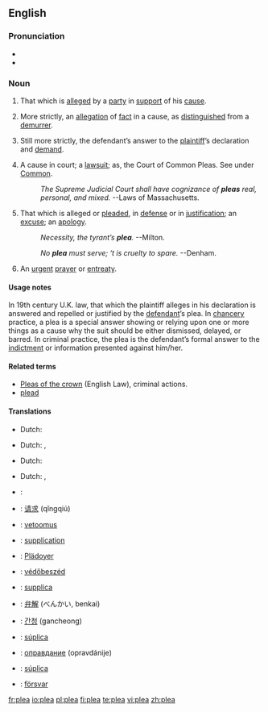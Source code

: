 {{rfc|why?}}
==English==

===Pronunciation===
* {{SAMPA|/pli:/}}
* {{rhymes|iː}}

===Noun===
{{en-noun}}

# {{context|law}} That which is [[allege]]d by a [[party]] in [[support]] of his [[cause]].
# {{context|law}} More strictly, an [[allegation]] of [[fact]] in a cause, as [[distinguish]]ed from a [[demurrer]].
# {{context|law}} Still more strictly, the defendant’s answer to the [[plaintiff]]’s declaration and [[demand]]. 
# {{context|law}} A cause in court; a [[lawsuit]]; as, the Court of Common Pleas. See under [[Common]].
#: {{rfdate}} ''The Supreme Judicial Court shall have cognizance of '''pleas''' real, personal, and mixed.''      --Laws of Massachusetts.
# That which is alleged or [[plead]]ed, in [[defense]] or in [[justification]]; an [[excuse]]; an [[apology]].
#: {{rfdate}} ''Necessity, the tyrant’s '''plea'''.'' --Milton.
#: {{rfdate}} ''No '''plea''' must serve; ‘t is cruelty to spare.'' --Denham.
# An [[urgent]] [[prayer]] or [[entreaty]].

====Usage notes====
In 19th century U.K. law, that which the plaintiff alleges in his declaration is answered and repelled or justified by the [[defendant]]’s plea. In [[chancery]] practice, a plea is a special answer showing or relying upon one or more things as a cause why the suit should be either dismissed, delayed, or barred. In criminal practice, the plea is the defendant’s formal answer to the [[indictment]] or information presented against him/her.

====Related terms====
* [[Pleas of the crown]] <!--move this to <-that page -->(English Law), criminal actions.
* [[plead]]

====Translations====
{{trans-top|answer to plaintiff’s declaration}}
* Dutch: {{t|nl|pleidooi|n}}
{{trans-mid}}
{{trans-bottom}}

{{trans-top|cause in court}}
* Dutch: {{t|nl|zaak|f}}, {{t|nl|rechtszaak|f}}
{{trans-mid}}
{{trans-bottom}}

{{trans-top|excuse}}
* Dutch: {{t|nl|pleidooi|n}}
{{trans-mid}}
{{trans-bottom}}

{{trans-top|urgent prayer}}
* Dutch: {{t|nl|pleidooi|n}}, {{t|nl|smeekbede|f}}
{{trans-mid}}
{{trans-bottom}}

{{checktrans-top}}
*{{ttbc|Arabic}}: {{Arab|[[دعوى قضائية]]}} {{IPAchar|(dáʕwa qaɖa’íyya)}} {{f}}
*{{ttbc|Chinese}}: [[请求]] (qǐngqiú)
*{{ttbc|Finnish}}: [[vetoomus]]
*{{ttbc|French}}: [[supplication]] {{f}}
*{{ttbc|German}}: [[Plädoyer]] {{n}}
*{{ttbc|Hungarian}}: [[védőbeszéd]]
{{trans-mid}}
*{{ttbc|Italian}}: [[supplica]] {{f}}
*{{ttbc|Japanese}}: [[弁解]] (べんかい, benkai)
*{{ttbc|Korean}}: [[간청]] (gancheong)
*{{ttbc|Portuguese}}: [[súplica]] {{f}}
*{{ttbc|Russian}}: [[оправдание]] (opravdánije) {{n}}
*{{ttbc|Spanish}}: [[súplica]] {{f}}
*{{ttbc|Swedish}}: [[försvar]] {{c}}
{{trans-bottom}}

[[fr:plea]]
[[io:plea]]
[[pl:plea]]
[[fi:plea]]
[[te:plea]]
[[vi:plea]]
[[zh:plea]]